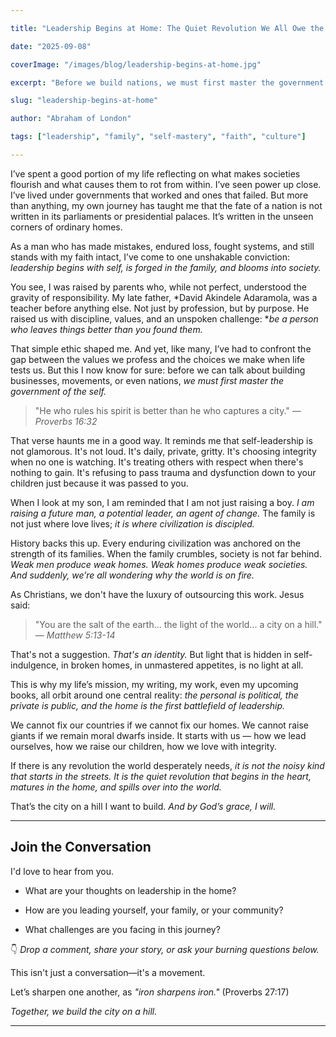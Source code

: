 ```yaml
---

title: "Leadership Begins at Home: The Quiet Revolution We All Owe the World"

date: "2025-09-08"

coverImage: "/images/blog/leadership-begins-at-home.jpg"

excerpt: "Before we build nations, we must first master the government of the self. Leadership begins within, is forged in the family, and blooms into society."

slug: "leadership-begins-at-home"

author: "Abraham of London"

tags: ["leadership", "family", "self-mastery", "faith", "culture"]

---
```




I’ve spent a good portion of my life reflecting on what makes societies flourish and what causes them to rot from within. I’ve seen power up close. I’ve lived under governments that worked and ones that failed. But more than anything, my own journey has taught me that the fate of a nation is not written in its parliaments or presidential palaces. It’s written in the unseen corners of ordinary homes.



As a man who has made mistakes, endured loss, fought systems, and still stands with my faith intact, I’ve come to one unshakable conviction: *leadership begins with self, is forged in the family, and blooms into society.*



You see, I was raised by parents who, while not perfect, understood the gravity of responsibility. My late father, *David Akindele Adaramola, was a teacher before anything else. Not just by profession, but by purpose. He raised us with discipline, values, and an unspoken challenge: **be a person who leaves things better than you found them.*



That simple ethic shaped me. And yet, like many, I’ve had to confront the gap between the values we profess and the choices we make when life tests us. But this I now know for sure: before we can talk about building businesses, movements, or even nations, *we must first master the government of the self.*



> "He who rules his spirit is better than he who captures a city." — *Proverbs 16:32*



That verse haunts me in a good way. It reminds me that self-leadership is not glamorous. It's not loud. It's daily, private, gritty. It's choosing integrity when no one is watching. It's treating others with respect when there's nothing to gain. It's refusing to pass trauma and dysfunction down to your children just because it was passed to you.



When I look at my son, I am reminded that I am not just raising a boy. *I am raising a future man, a potential leader, an agent of change.* The family is not just where love lives; *it is where civilization is discipled.*



History backs this up. Every enduring civilization was anchored on the strength of its families. When the family crumbles, society is not far behind. *Weak men produce weak homes. Weak homes produce weak societies. And suddenly, we’re all wondering why the world is on fire.*



As Christians, we don't have the luxury of outsourcing this work. Jesus said:



> "You are the salt of the earth... the light of the world... a city on a hill." — *Matthew 5:13-14*



That's not a suggestion. *That's an identity.* But light that is hidden in self-indulgence, in broken homes, in unmastered appetites, is no light at all.



This is why my life’s mission, my writing, my work, even my upcoming books, all orbit around one central reality: *the personal is political, the private is public, and the home is the first battlefield of leadership.*



We cannot fix our countries if we cannot fix our homes. We cannot raise giants if we remain moral dwarfs inside. It starts with us — how we lead ourselves, how we raise our children, how we love with integrity.



If there is any revolution the world desperately needs, *it is not the noisy kind that starts in the streets. It is the quiet revolution that begins in the heart, matures in the home, and spills over into the world.*



That’s the city on a hill I want to build. *And by God’s grace, I will.*



---



## Join the Conversation



I'd love to hear from you.



- What are your thoughts on leadership in the home?

- How are you leading yourself, your family, or your community?

- What challenges are you facing in this journey?



👇 *Drop a comment, share your story, or ask your burning questions below.*



This isn't just a conversation—it's a movement.  

Let’s sharpen one another, as *"iron sharpens iron."* (Proverbs 27:17)



*Together, we build the city on a hill.*

---